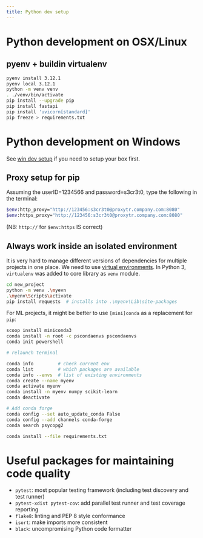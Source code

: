 ---
title: Python dev setup
---

# Python development on OSX/Linux

## pyenv + buildin virtualenv

```bash
pyenv install 3.12.1
pyenv local 3.12.1
python -m venv venv
. ./venv/bin/activate
pip install --upgrade pip
pip install fastapi
pip install 'uvicorn[standard]'
pip freeze > requirements.txt
```

# Python development on Windows

See [win dev setup](win-scoop.qmd) if you need to setup your box first.

## Proxy setup for pip

Assuming the userID=1234566 and password=s3cr3t0, type the following in the terminal:

```bash
$env:http_proxy="http://123456:s3cr3t0@proxytr.company.com:8080"
$env:https_proxy="http://123456:s3cr3t0@proxytr.company.com:8080"
```

(NB: `http://` for `$env:https` IS correct)


## Always work inside an isolated environment

It is very hard to manage different versions of dependencies for multiple projects in one place. We need to use [virtual environments](https://realpython.com/python-virtual-environments-a-primer/). In Python 3, `virtualenv` was added to core library as `venv` module.

```bash
cd new_project
python -m venv .\myevn
.\myenv\Scripts\activate
pip install requests  # installs into .\myenv\Lib\site-packages
```

For ML projects, it might be better to use `[mini]conda` as a replacement for `pip`:

```bash
scoop install miniconda3
conda install -n root -c pscondaenvs pscondaenvs
conda init powershell

# relaunch terminal

conda info         # check current env
conda list         # which packages are available
conda info --envs  # list of existing environments
conda create --name myenv
conda activate myenv
conda install -n myenv numpy scikit-learn
conda deactivate

# Add conda forge
conda config --set auto_update_conda False
conda config --add channels conda-forge
conda search psycopg2

conda install --file requirements.txt
``` 


# Useful packages for maintaining code quality

- `pytest`: most popular testing framework (including test discovery and test runner)
- `pytest-xdist pytest-cov`: add parallel test runner and test coverage reporting
- `flake8`: linting and PEP 8 style conformance
- `isort`: make imports more consistent
- `black`: uncompromising Python code formatter
